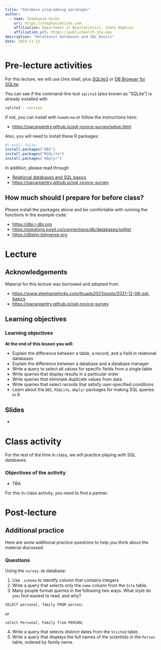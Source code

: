 ```yaml
---
title: "Database programming paradigms"
author: 
  - name: Stephanie Hicks
    url: https://stephaniehicks.com
    affiliation: Department of Biostatistics, Johns Hopkins
    affiliation_url: https://publichealth.jhu.edu
description: "Relational databases and SQL basics"
date: 2024-11-12
---
```


# Pre-lecture activities

::: callout-important

For this lecture, we will use Unix shell, plus [SQLite3](https://www.sqlite.org/index.html) or [DB Browser for SQLite](https://sqlitebrowser.org).

You can see if the command-line tool `sqlite3` (also known as "SQLite") is already installed with 

```bash
sqlite3 --version
```

If not, you can install with `homebrew` or follow the instructions here: 

- <https://swcarpentry.github.io/sql-novice-survey/setup.html>

Also, you will need to install these R packages:

```r
#| eval: false
install.packages("DBI")
install.packages("RSQLite")
install.packages("dbplyr")
```

:::

In addition, please read through

- [Relational databases and SQL basics](../../readings/05-database-programming/index.qmd)
- <https://swcarpentry.github.io/sql-novice-survey>


::: callout-note

## How much should I prepare for before class? 

Please install the packages above and be comfortable with running the functions in the example code: 

- <https://dbi.r-dbi.org>
- <https://solutions.posit.co/connections/db/databases/sqlite/>
- <https://dbplyr.tidyverse.org>

:::


# Lecture 

## Acknowledgements

Material for this lecture was borrowed and adopted from

- <https://www.stephaniehicks.com/jhuads2021/posts/2021-12-06-sql-basics>
- <https://swcarpentry.github.io/sql-novice-survey>


## Learning objectives

::: callout-note
### Learning objectives

**At the end of this lesson you will:**

- Explain the difference between a table, a record, and a field in relational databases
- Explain the difference between a database and a database manager
- Write a query to select all values for specific fields from a single table
- Write queries that display results in a particular order
- Write queries that eliminate duplicate values from data
- Write queries that select records that satisfy user-specified conditions
- Learn about the `DBI`, `RSQLite`, `dbplyr` packages for making SQL queries in R

:::



## Slides 

- <add here>

# Class activity 

For the rest of the time in class, we will practice playing with SQL databases.

::: callout-note
### Objectives of the activity

- TBA   

:::

For this in-class activity, you need to find a partner. 

# Post-lecture

## Additional practice

Here are some additional practice questions to help you think about the material discussed.

::: callout-note
### Questions

Using the `survey.db` database: 

1. Use `.schema` to identify column that contains integers
2. Write a query that selects only the `name` column from the `Site` table.
3. Many people format queries in the following two ways. What style do you find easiest to read, and why?

```
SELECT personal, family FROM person;
```

or

```
select Personal, Family from PERSON;
```

4. Write a query that selects distinct dates from the `Visited` table.
5. Write a query that displays the full names of the scientists in the `Person` table, ordered by family name.

:::